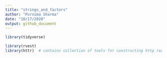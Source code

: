 ```yaml
---
title: "strings_and_factors"
author: "Purnima Sharma"
date: "10/17/2020"
output: github_document
---
```


```r
library(tidyverse)

library(rvest)
library(httr)  # contains collection of tools for constructing http requests.
```

